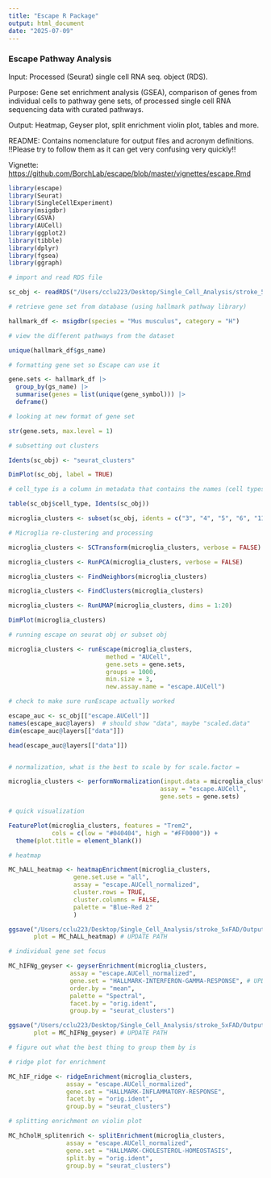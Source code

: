 ```yaml
---
title: "Escape R Package"
output: html_document
date: "2025-07-09"
---
```


### Escape Pathway Analysis

Input: Processed (Seurat) single cell RNA seq. object (RDS).

Purpose: Gene set enrichment analysis (GSEA), comparison of genes from individual cells to pathway gene sets, of processed single cell RNA sequencing data with curated pathways.

Output: Heatmap, Geyser plot, split enrichment violin plot, tables and more.

README: Contains nomenclature for output files and acronym definitions. !!Please try to follow them as it can get very confusing very quickly!!

Vignette: <https://github.com/BorchLab/escape/blob/master/vignettes/escape.Rmd>

```r
library(escape)
library(Seurat)
library(SingleCellExperiment)
library(msigdbr) 
library(GSVA)
library(AUCell)
library(ggplot2)
library(tibble)
library(dplyr)
library(fgsea)
library(ggraph)
```

```r

# import and read RDS file

sc_obj <- readRDS("/Users/cclu223/Desktop/Single_Cell_Analysis/stroke_5xFAD/Output/Merged_Analysis/merged_seurat.rds")

# retrieve gene set from database (using hallmark pathway library)

hallmark_df <- msigdbr(species = "Mus musculus", category = "H")

# view the different pathways from the dataset

unique(hallmark_df$gs_name)

# formatting gene set so Escape can use it 

gene.sets <- hallmark_df |>
  group_by(gs_name) |>
  summarise(genes = list(unique(gene_symbol))) |>
  deframe()

# looking at new format of gene set

str(gene.sets, max.level = 1)

```

```r

# subsetting out clusters 

Idents(sc_obj) <- "seurat_clusters"

DimPlot(sc_obj, label = TRUE)

# cell_type is a column in metadata that contains the names (cell types) of the clusters 

table(sc_obj$cell_type, Idents(sc_obj))

microglia_clusters <- subset(sc_obj, idents = c("3", "4", "5", "6", "11", "15", "22")) # UPDATE THE CLUSTERS 

# Microglia re-clustering and processing

microglia_clusters <- SCTransform(microglia_clusters, verbose = FALSE)

microglia_clusters <- RunPCA(microglia_clusters, verbose = FALSE)

microglia_clusters <- FindNeighbors(microglia_clusters)

microglia_clusters <- FindClusters(microglia_clusters)

microglia_clusters <- RunUMAP(microglia_clusters, dims = 1:20)

DimPlot(microglia_clusters)

```

```r

# running escape on seurat obj or subset obj

microglia_clusters <- runEscape(microglia_clusters, 
                           method = "AUCell", 
                           gene.sets = gene.sets, 
                           groups = 1000, 
                           min.size = 3, 
                           new.assay.name = "escape.AUCell")

# check to make sure runEscape actually worked

escape_auc <- sc_obj[["escape.AUCell"]]
names(escape_auc@layers)  # should show "data", maybe "scaled.data"
dim(escape_auc@layers[["data"]])

head(escape_auc@layers[["data"]])


# normalization, what is the best to scale by for scale.factor = 

microglia_clusters <- performNormalization(input.data = microglia_clusters, 
                                          assay = "escape.AUCell", 
                                          gene.sets = gene.sets)

```

```r

# quick visualization 

FeaturePlot(microglia_clusters, features = "Trem2", 
            cols = c(low = "#040404", high = "#FF0000")) +
  theme(plot.title = element_blank())

# heatmap 

MC_hALL_heatmap <- heatmapEnrichment(microglia_clusters,  
                  gene.set.use = "all",
                  assay = "escape.AUCell_normalized",
                  cluster.rows = TRUE, 
                  cluster.columns = FALSE,
                  palette = "Blue-Red 2"
                  )

ggsave("/Users/cclu223/Desktop/Single_Cell_Analysis/stroke_5xFAD/Output/Escape_Analysis/MC_hALL_heatmap.png", 
       plot = MC_hALL_heatmap) # UPDATE PATH

# individual gene set focus 

MC_hIFNg_geyser <- geyserEnrichment(microglia_clusters, 
                 assay = "escape.AUCell_normalized", 
                 gene.set = "HALLMARK-INTERFERON-GAMMA-RESPONSE", # UPDATE PATHWAY
                 order.by = "mean",
                 palette = "Spectral", 
                 facet.by = "orig.ident", 
                 group.by = "seurat_clusters")

ggsave("/Users/cclu223/Desktop/Single_Cell_Analysis/stroke_5xFAD/Output/Escape_Analysis/MC_hIFNg_geyser.png", 
       plot = MC_hIFNg_geyser) # UPDATE PATH

# figure out what the best thing to group them by is

# ridge plot for enrichment

MC_hIF_ridge <- ridgeEnrichment(microglia_clusters, 
                assay = "escape.AUCell_normalized", 
                gene.set = "HALLMARK-INFLAMMATORY-RESPONSE", 
                facet.by = "orig.ident", 
                group.by = "seurat_clusters")

# splitting enrichment on violin plot

MC_hCholH_splitenrich <- splitEnrichment(microglia_clusters,
                assay = "escape.AUCell_normalized", 
                gene.set = "HALLMARK-CHOLESTEROL-HOMEOSTASIS",
                split.by = "orig.ident",
                group.by = "seurat_clusters")

```
